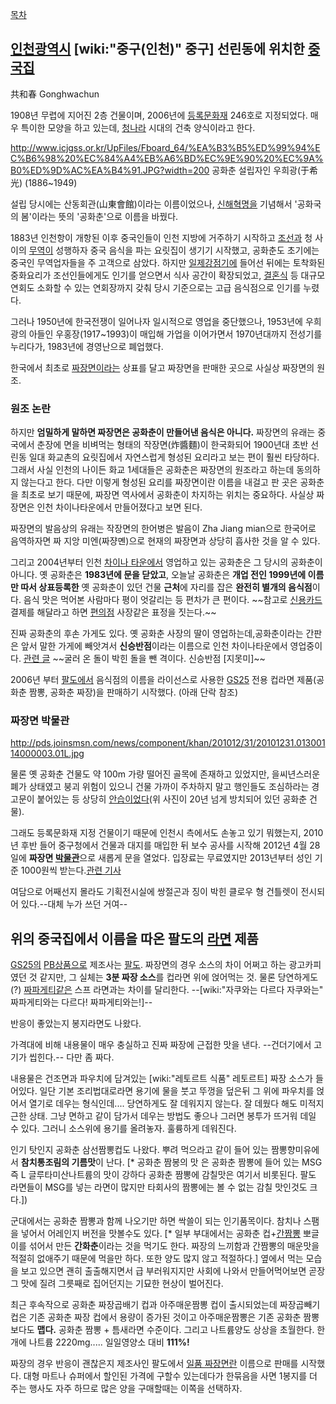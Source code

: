 [[목차]]

== [[인천광역시]] [wiki:"중구(인천)" 중구] 선린동에 위치한 [[중국집]] ==

共和春
Gonghwachun

1908년 무렵에 지어진 2층 건물이며, 2006년에 [[등록문화재]] 246호로 지정되었다. 매우 특이한 모양을 하고 있는데, [[청나라]] 시대의 건축 양식이라고 한다.

http://www.icjgss.or.kr/UpFiles/Fboard_64/%EA%B3%B5%ED%99%94%EC%B6%98%20%EC%84%A4%EB%A6%BD%EC%9E%90%20%EC%9A%B0%ED%9D%AC%EA%B4%91.JPG?width=200
공화춘 설립자인 우희광(于希光) (1886~1949)

설립 당시에는 산동회관(山東會館)이라는 이름이었으나, [[신해혁명]]을 기념해서 '공화국의 봄'이라는 뜻의 '공화춘'으로 이름을 바꿨다.

1883년 인천항이 개항된 이후 중국인들이 인천 지방에 거주하기 시작하고 [[조선]]과 청 사이의 [[무역]]이 성행하자 중국 음식을 파는 요릿집이 생기기 시작했고, 공화춘도 초기에는 중국인 무역업자들을 주 고객으로 삼았다. 하지만 [[일제강점기]]에 들어선 뒤에는 토착화된 중화요리가 조선인들에게도 인기를 얻으면서 식사 공간이 확장되었고, [[결혼식]] 등 대규모 연회도 소화할 수 있는 연회장까지 갖춰 당시 기준으로는 고급 음식점으로 인기를 누렸다.

그러나 1950년에 한국전쟁이 일어나자 일시적으로 영업을 중단했으나, 1953년에 우희광의 아들인 우홍장(1917~1993)이 매입해 가업을 이어가면서 1970년대까지 전성기를 누리다가, 1983년에 경영난으로 폐업했다.

한국에서 최초로 [[짜장면]]이라는 상표를 달고 짜장면을 판매한 곳으로 사실상 짜장면의 원조.

=== 원조 논란 ===
하지만 '''엄밀하게 말하면 짜장면은 공화춘이 만들어낸 음식은 아니다.''' 짜장면의 유래는 중국에서 춘장에 면을 비벼먹는 형태의 작장면(炸醬麵)이 한국화되어 1900년대 초반 선린동 일대 화교촌의 요릿집에서 자연스럽게 형성된 요리라고 보는 편이 훨씬 타당하다. 그래서 사실 인천의 나이든 화교 1세대들은 공화춘은 짜장면의 원조라고 하는데 동의하지 않는다고 한다. 다만 이렇게 형성된 요리를 짜장면이란 이름을 내걸고 판 곳은 공화춘을 최초로 보기 때문에, 짜장면 역사에서 공화춘이 차지하는 위치는 중요하다. 사실상 짜장면은 인천 차이나타운에서 만들어졌다고 보면 된다.

짜장면의 발음상의 유래는 작장면의 한어병은 발음이 Zha Jiang mian으로 한국어로 음역하자면 짜 지앙 미엔(짜쟝몐)으로 현재의 짜장면과 상당히 흡사한 것을 알 수 있다.

그리고 2004년부터 인천 [[차이나 타운]]에서 영업하고 있는 공화춘은 그 당시의 공화춘이 아니다. 옛 공화춘은 '''1983년에 문을 닫았고''', 오늘날 공화춘은 '''개업 전인 1999년에 이름만 따서 상표등록한''' 옛 공화춘이 있던 건물 '''근처'''에 자리를 잡은 '''완전히 별개의 음식점'''이다. 음식 맛은 먹어본 사람마다 평이 엇갈리는 등 편차가 큰 편이다. ~~참고로 [[신용카드]] 결제를 해달라고 하면 [[편의점]] 사장같은 표정을 짓는다.~~

진짜 공화춘의 후손 가게도 있다. 옛 공화춘 사장의 딸이 영업하는데,공화춘이라는 간판은 앞서 말한 가게에 빼앗겨서 '''신승반점'''이라는 이름으로 인천 차이나타운에서 영업중이다. [http://toptrip.tistory.com/78 관련 글] ~~굴러 온 돌이 박힌 돌을 뺀 격이다. 신승반점 [지못미]~~

2006년 부터 [[팔도]]에서 음식점의 이름을 라이선스로 사용한 [[GS25]] 전용 컵라면 제품(공화춘 짬뽕, 공화춘 짜장)을 판매하기 시작했다. (아래 단락 참조)

=== 짜장면 박물관 ===
http://pds.joinsmsn.com/news/component/khan/201012/31/20101231.01300114000003.01L.jpg

물론 옛 공화춘 건물도 약 100m 가량 떨어진 골목에 존재하고 있었지만, 을씨년스러운 폐가 상태였고 붕괴 위험이 있으니 건물 가까이 주차하지 말고 행인들도 조심하라는 경고문이 붙어있는 등 상당히 [[안습]]이었다(위 사진이 20년 넘게 방치되어 있던 공화춘 건물). 

그래도 등록문화재 지정 건물이기 때문에 인천시 측에서도 손놓고 있기 뭐했는지, 2010년 후반 들어 중구청에서 건물과 대지를 매입한 뒤 보수 공사를 시작해 2012년 4월 28일에 '''짜장면 [[박물관]]'''으로 새롭게 문을 열었다. 입장료는 무료였지만 2013년부터 성인 기준 1000원씩 받는다.[http://news.hankooki.com/lpage/society/201204/h2012040502350821950.htm 관련 기사]

여담으로 어째선지 몰라도 기획전시실에 쌍절곤과 징이 박힌 클로우 형 건틀렛이 전시되어 있다.--대체 누가 쓰던 거여--

== 위의 중국집에서 이름을 따온 팔도의 [[라면]] 제품 ==
[[GS25]]의 [[PB상품]]으로 제조사는 [[팔도]]. 짜장면의 경우 소스의 차이 어쩌고 하는 광고카피였던 것 같지만, 그 실체는 '''3분 짜장 소스'''를 컵라면 위에 얹어먹는 것. 물론 당연하게도(?) [[짜파게티]]같은 스프 라면과는 차이를 달리한다. --[wiki:"자쿠와는 다르다 자쿠와는" 짜파게티와는 다르다! 짜파게티와는!]--

반응이 좋았는지 봉지라면도 나왔다.

가격대에 비해 내용물이 매우 충실하고 진짜 짜장에 근접한 맛을 낸다. --건더기에서 고기가 씹힌다.-- 다만 좀 짜다. 

내용물은 건조면과 파우치에 담겨있는 [wiki:"레토르트 식품" 레토르트] 짜장 소스가 들어있다. 일단 기본 조리법대로라면 용기에 물을 붓고 뚜껑을 덮은뒤 그 위에 파우치를 얹어서 열기로 데우는 형식인데.... 당연하게도 잘 데워지지 않는다. 잘 데웠다 해도 미적지근한 상태. 그냥 면하고 같이 담가서 데우는 방법도 좋으나 그러면 봉투가 뜨거워 데일 수 있다. 그러니 소스위에 용기를 올려놓자. 훌륭하게 데워진다.

인기 탓인지 공화춘 삼선짬뽕컵도 나왔다. 뿌려 먹으라고 같이 들어 있는 짬뽕향미유에서 '''참치통조림의 기름맛'''이 난다.
[* 공화춘 짬봉의 맛 은 공화춘 짬뽕에 들어 있는 MSG 즉 L 글루타미산나트륨의 맛이 강하다 공화춘 짬뽕에 감칠맛은 여기서 비롯된다.  팔도 라면들이 MSG를 넣는 라면이 많지만 타회사의 짬뽕에는 볼 수 없는 감칠 맛인것도 크다.])

군대에서는 공화춘 짬뽕과 함께 나오기만 하면 싹쓸이 되는 인기품목이다. 참치나 스팸을 넣어서 어레인지 버전을 맛볼수도 있다. [* 일부 부대에서는 공화춘 컵+[[간짬뽕]] 뽀글이를 섞어서 만든 '''간화춘'''이라는 것을 먹기도 한다. 짜장의 느끼함과 간짬뽕의 매운맛을 적절히 없애주기 때문에 먹을만 하다. 또한 양도 많지 않고 적절하다.] 옆에서 먹는 모습을 보고 있으면 괜히 출출해지면서 급 부러워지지만 사회에 나와서 만들어먹어보면 곧장 그 맛에 질려 그릇째로 집어던지는 기묘한 현상이 벌어진다.

최근 후속작으로 공화춘 짜장곱배기 컵과 아주매운짬뽕 컵이 출시되었는데 짜장곱빼기 컵은 기존 공화춘 짜장 컵에서 용량이 증가된 것이고 아주매운짬뽕은 기존 공화춘 짬뽕보다도 '''맵다.''' 공화춘 짬뽕 + 틈새라면 수준이다. 그리고 나트륨양도 상상을 초월한다. 한개에 나트륨 2220mg..... 일일영양소 대비 '''111%!'''

짜장의 경우 반응이 괜찮은지 제조사인 팔도에서 [[일품 짜장면]]란 이름으로 판매를 시작했다. 대형 마트나 슈퍼에서 할인된 가격에 구할수 있는데다가 한묶음을 사면 1봉지를 더 주는 행사도 자주 하므로 많은 양을 구매할때는 이쪽을 선택하자.
